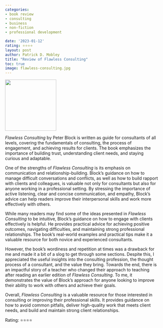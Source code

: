 ```yaml
---
categories:
- book review
- consulting
- business
- non-fiction
- professional development

date: '2023-01-12'
rating: ⭐⭐⭐⭐
layout: post
author: Patrick D. Mobley
title: "Review of Flawless Consulting"
toc: true
image: flawless-consulting.jpg
---
```


![](flawless-consulting.jpg){width=12em fig-align="center"}

*Flawless Consulting* by Peter Block is written as guide for consultants of all levels, covering the fundamentals of consulting, the process of engagement, and achieving results for clients. The book emphasizes the importance of building trust, understanding client needs, and staying curious and adaptable.

One of the strengths of *Flawless Consulting* is its emphasis on communication and relationship-building. Block's guidance on how to manage difficult conversations and conflicts, as well as how to build rapport with clients and colleagues, is valuable not only for consultants but also for anyone working in a professional setting. By stressing the importance of active listening, clear and concise communication, and empathy, Block's advice can help readers improve their interpersonal skills and work more effectively with others.

While many readers may find some of the ideas presented in *Flawless Consulting* to be intuitive, Block's guidance on how to engage with clients effectively is helpful. He provides practical advice for achieving positive outcomes, navigating difficulties, and maintaining strong professional relationships. The book's real-world examples and practical tips make it a valuable resource for both novice and experienced consultants.

However, the book's wordiness and repetition at times was a drawback for me and made it a bit of a slog to get through some sections. Despite this, I appreciated the useful insights into the consulting profession, the thought process of a consultant, and the value they bring. Towards the end, there is an impactful story of a teacher who changed their approach to teaching after reading an earlier edition of *Flawless Consulting*. To me, it demonstrates the value of Block's approach for anyone looking to improve their ability to work with others and achieve their goals.

Overall, *Flawless Consulting* is a valuable resource for those interested in consulting or improving their professional skills. It provides guidance on how to avoid common pitfalls, deliver high-quality work that meets client needs, and build and maintain strong client relationships.

Rating: ⭐⭐⭐⭐
